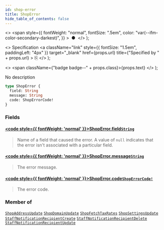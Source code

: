 ```yaml
---
id: shop-error
title: ShopError
hide_table_of_contents: false
---
```


  <>
    <span
      style={{
        fontWeight: "normal",
        fontSize: ".5em",
        color: "var(--ifm-color-secondary-darkest)",
      }}
    >
      &nbsp;●&nbsp;
    </span>
  </>
);

  <>
    Specification
    <a
      className="link"
      style={{ fontSize: "1.5em", paddingLeft: "4px" }}
      target="\_blank"
      href={props.url}
      title={"Specified by " + props.url}
    >
      ⎘
    </a>
  </>
);

  <>
    <span className={"badge badge--" + props.class}>{props.text}</span>
  </>
);

No description

```graphql
type ShopError {
  field: String
  message: String
  code: ShopErrorCode!
}
```

### Fields

#### [<code style={{ fontWeight: 'normal' }}>ShopError.<b>field</b></code>](#)<Bullet />[`String`](../../api-reference/miscellaneous/scalars/string) <Badge class="secondary" text="scalar"/> <Badge class="secondary" text="miscellaneous"/>

> Name of a field that caused the error. A value of `null` indicates that the error isn't associated with a particular field.

#### [<code style={{ fontWeight: 'normal' }}>ShopError.<b>message</b></code>](#)<Bullet />[`String`](../../api-reference/miscellaneous/scalars/string) <Badge class="secondary" text="scalar"/> <Badge class="secondary" text="miscellaneous"/>

> The error message.

#### [<code style={{ fontWeight: 'normal' }}>ShopError.<b>code</b></code>](#)<Bullet />[`ShopErrorCode!`](../../api-reference/miscellaneous/enums/shop-error-code) <Badge class="secondary" text="non-null"/> <Badge class="secondary" text="enum"/> <Badge class="secondary" text="miscellaneous"/>

> The error code.

### Member of

[`ShopAddressUpdate`](../../api-reference/miscellaneous/objects/shop-address-update) <Badge class="secondary" text="object"/><Bullet />[`ShopDomainUpdate`](../../api-reference/miscellaneous/objects/shop-domain-update) <Badge class="secondary" text="object"/><Bullet />[`ShopFetchTaxRates`](../../api-reference/miscellaneous/objects/shop-fetch-tax-rates) <Badge class="secondary" text="object"/><Bullet />[`ShopSettingsUpdate`](../../api-reference/miscellaneous/objects/shop-settings-update) <Badge class="secondary" text="object"/><Bullet />[`StaffNotificationRecipientCreate`](../../api-reference/users/objects/staff-notification-recipient-create) <Badge class="secondary" text="object"/><Bullet />[`StaffNotificationRecipientDelete`](../../api-reference/users/objects/staff-notification-recipient-delete) <Badge class="secondary" text="object"/><Bullet />[`StaffNotificationRecipientUpdate`](../../api-reference/users/objects/staff-notification-recipient-update) <Badge class="secondary" text="object"/>
